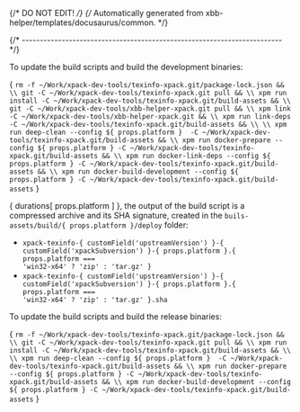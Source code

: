 {/* DO NOT EDIT! */}
{/* Automatically generated from xbb-helper/templates/docusaurus/common. */}




{/* ------------------------------------------------------------------------ */}

To update the build scripts and build the development binaries:

<CodeBlock language="sh"> {
`rm -f ~/Work/xpack-dev-tools/texinfo-xpack.git/package-lock.json && \\
git -C ~/Work/xpack-dev-tools/texinfo-xpack.git pull && \\
xpm run install -C ~/Work/xpack-dev-tools/texinfo-xpack.git/build-assets && \\
git -C ~/Work/xpack-dev-tools/xbb-helper-xpack.git pull && \\
xpm link -C ~/Work/xpack-dev-tools/xbb-helper-xpack.git && \\
xpm run link-deps -C ~/Work/xpack-dev-tools/texinfo-xpack.git/build-assets && \\
\\
xpm run deep-clean --config ${ props.platform }  -C ~/Work/xpack-dev-tools/texinfo-xpack.git/build-assets && \\
xpm run docker-prepare --config ${ props.platform } -C ~/Work/xpack-dev-tools/texinfo-xpack.git/build-assets && \\
xpm run docker-link-deps --config ${ props.platform } -C ~/Work/xpack-dev-tools/texinfo-xpack.git/build-assets && \\
xpm run docker-build-development --config ${ props.platform } -C ~/Work/xpack-dev-tools/texinfo-xpack.git/build-assets`
} </CodeBlock>

{ durations[ props.platform ] }, the output of the build script is a compressed
archive and its SHA signature, created in
the <code>buils-assets/build/{ props.platform }/deploy</code> folder:

* <code>xpack-texinfo-{ customField('upstreamVersion') }-{ customField('xpackSubversion') }-{ props.platform }.{ props.platform === 'win32-x64' ? 'zip' : 'tar.gz' }</code>
* <code>xpack-texinfo-{ customField('upstreamVersion') }-{ customField('xpackSubversion') }-{ props.platform }.{ props.platform === 'win32-x64' ? 'zip' : 'tar.gz' }.sha</code>

To update the build scripts and build the release binaries:

<CodeBlock language="sh"> {
`rm -f ~/Work/xpack-dev-tools/texinfo-xpack.git/package-lock.json && \\
git -C ~/Work/xpack-dev-tools/texinfo-xpack.git pull && \\
xpm run install -C ~/Work/xpack-dev-tools/texinfo-xpack.git/build-assets && \\
\\
xpm run deep-clean --config ${ props.platform }  -C ~/Work/xpack-dev-tools/texinfo-xpack.git/build-assets && \\
xpm run docker-prepare --config ${ props.platform } -C ~/Work/xpack-dev-tools/texinfo-xpack.git/build-assets && \\
xpm run docker-build-development --config ${ props.platform } -C ~/Work/xpack-dev-tools/texinfo-xpack.git/build-assets`
} </CodeBlock>
